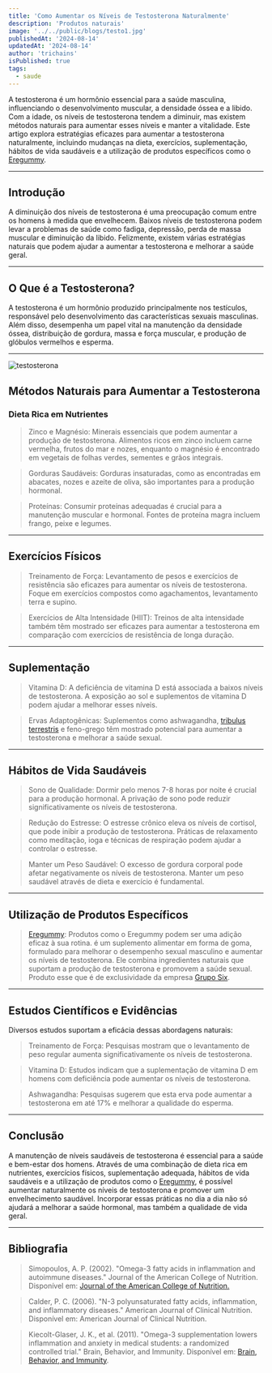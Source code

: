 ```yaml
---
title: 'Como Aumentar os Níveis de Testosterona Naturalmente'
description: 'Produtos naturais'
image: '../../public/blogs/testo1.jpg'
publishedAt: '2024-08-14'
updatedAt: '2024-08-14'
author: 'trichains'
isPublished: true
tags:
  - saude
---
```


A testosterona é um hormônio essencial para a saúde masculina, influenciando o desenvolvimento muscular, a densidade óssea e a libido. Com a idade, os níveis de testosterona tendem a diminuir, mas existem métodos naturais para aumentar esses níveis e manter a vitalidade. Este artigo explora estratégias eficazes para aumentar a testosterona naturalmente, incluindo mudanças na dieta, exercícios, suplementação, hábitos de vida saudáveis e a utilização de produtos específicos como o [Eregummy](https://eregummy.com).


---

## Introdução

A diminuição dos níveis de testosterona é uma preocupação comum entre os homens à medida que envelhecem. Baixos níveis de testosterona podem levar a problemas de saúde como fadiga, depressão, perda de massa muscular e diminuição da libido. Felizmente, existem várias estratégias naturais que podem ajudar a aumentar a testosterona e melhorar a saúde geral.

---

## O Que é a Testosterona?

A testosterona é um hormônio produzido principalmente nos testículos, responsável pelo desenvolvimento das características sexuais masculinas. Além disso, desempenha um papel vital na manutenção da densidade óssea, distribuição de gordura, massa e força muscular, e produção de glóbulos vermelhos e esperma.

---

<div style={{ display: 'flex', justifyContent: 'center' }}>
  <Image
    src="/blog/blogs/testo2.jpg"
    width={600}
    height={404}
    alt="testosterona"
  />
</div>


## Métodos Naturais para Aumentar a Testosterona

### Dieta Rica em Nutrientes

> Zinco e Magnésio: Minerais essenciais que podem aumentar a produção de testosterona. Alimentos ricos em zinco incluem carne vermelha, frutos do mar e nozes, enquanto o magnésio é encontrado em vegetais de folhas verdes, sementes e grãos integrais.

> Gorduras Saudáveis: Gorduras insaturadas, como as encontradas em abacates, nozes e azeite de oliva, são importantes para a produção hormonal.

> Proteínas: Consumir proteínas adequadas é crucial para a manutenção muscular e hormonal. Fontes de proteína magra incluem frango, peixe e legumes.

---

## Exercícios Físicos

> Treinamento de Força: Levantamento de pesos e exercícios de resistência são eficazes para aumentar os níveis de testosterona. Foque em exercícios compostos como agachamentos, levantamento terra e supino.

> Exercícios de Alta Intensidade (HIIT): Treinos de alta intensidade também têm mostrado ser eficazes para aumentar a testosterona em comparação com exercícios de resistência de longa duração.

---

## Suplementação

> Vitamina D: A deficiência de vitamina D está associada a baixos níveis de testosterona. A exposição ao sol e suplementos de vitamina D podem ajudar a melhorar esses níveis.

> Ervas Adaptogênicas: Suplementos como ashwagandha, [tribulus terrestris](https://www.sciencedirect.com/science/article/abs/pii/S0965229918304497) e feno-grego têm mostrado potencial para aumentar a testosterona e melhorar a saúde sexual.
---

## Hábitos de Vida Saudáveis

> Sono de Qualidade: Dormir pelo menos 7-8 horas por noite é crucial para a produção hormonal. A privação de sono pode reduzir significativamente os níveis de testosterona.

> Redução do Estresse: O estresse crônico eleva os níveis de cortisol, que pode inibir a produção de testosterona. Práticas de relaxamento como meditação, ioga e técnicas de respiração podem ajudar a controlar o estresse.

> Manter um Peso Saudável: O excesso de gordura corporal pode afetar negativamente os níveis de testosterona. Manter um peso saudável através de dieta e exercício é fundamental.

---

## Utilização de Produtos Específicos

> [Eregummy](https://eregummy.com): Produtos como o Eregummy podem ser uma adição eficaz à sua rotina. é um suplemento alimentar em forma de goma, formulado para melhorar o desempenho sexual masculino e aumentar os níveis de testosterona. Ele combina ingredientes naturais que suportam a produção de testosterona e promovem a saúde sexual. Produto esse que é de exclusividade da empresa [Grupo Six](https://ogruposix.com.br). 

---

## Estudos Científicos e Evidências

Diversos estudos suportam a eficácia dessas abordagens naturais:

> Treinamento de Força: Pesquisas mostram que o levantamento de peso regular aumenta significativamente os níveis de testosterona.

> Vitamina D: Estudos indicam que a suplementação de vitamina D em homens com deficiência pode aumentar os níveis de testosterona.

> Ashwagandha: Pesquisas sugerem que esta erva pode aumentar a testosterona em até 17% e melhorar a qualidade do esperma.

---

## Conclusão

A manutenção de níveis saudáveis de testosterona é essencial para a saúde e bem-estar dos homens. Através de uma combinação de dieta rica em nutrientes, exercícios físicos, suplementação adequada, hábitos de vida saudáveis e a utilização de produtos como o [Eregummy](https://eregummy.com), é possível aumentar naturalmente os níveis de testosterona e promover um envelhecimento saudável. Incorporar essas práticas no dia a dia não só ajudará a melhorar a saúde hormonal, mas também a qualidade de vida geral.

---

## Bibliografia

> Simopoulos, A. P. (2002). "Omega-3 fatty acids in inflammation and autoimmune diseases." Journal of the American College of Nutrition. Disponível em: [Journal of the American College of Nutrition.](https://pubmed.ncbi.nlm.nih.gov/12480795/)

> Calder, P. C. (2006). "N-3 polyunsaturated fatty acids, inflammation, and inflammatory diseases." American Journal of Clinical Nutrition. Disponível em: American Journal of Clinical Nutrition.

> Kiecolt-Glaser, J. K., et al. (2011). "Omega-3 supplementation lowers inflammation and anxiety in medical students: a randomized controlled trial." Brain, Behavior, and Immunity. Disponível em: [Brain, Behavior, and Immunity](https://www.sciencedirect.com/science/article/pii/S0889159111001140).